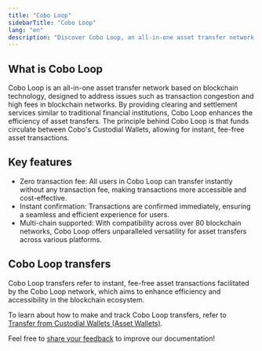 ```yaml
---
title: "Cobo Loop"
sidebarTitle: "Cobo Loop"
lang: "en"
description: "Discover Cobo Loop, an all-in-one asset transfer network that offers zero transaction fees, instant confirmations, and multi-chain support for efficient blockchain transactions."
---
```


## What is Cobo Loop

Cobo Loop is an all-in-one asset transfer network based on blockchain technology, designed to address issues such as transaction congestion and high fees in blockchain networks. By providing clearing and settlement services similar to traditional financial institutions, Cobo Loop enhances the efficiency of asset transfers. The principle behind Cobo Loop is that funds circulate between Cobo's Custodial Wallets, allowing for instant, fee-free asset transactions. 

## Key features

- Zero transaction fee: All users in Cobo Loop can transfer instantly without any transaction fee, making transactions more accessible and cost-effective.
- Instant confirmation: Transactions are confirmed immediately, ensuring a seamless and efficient experience for users.
- Multi-chain supported: With compatibility across over 80 blockchain networks, Cobo Loop offers unparalleled versatility for asset transfers across various platforms.

## Cobo Loop transfers

Cobo Loop transfers refer to instant, fee-free asset transactions facilitated by the Cobo Loop network, which aims to enhance efficiency and accessibility in the blockchain ecosystem.

To learn about how to make and track Cobo Loop transfers, refer to [Transfer from Custodial Wallets (Asset Wallets)](/en/portal/transfers/from-asset-wallets).


<Tip>Feel free to [share your feedback](https://forms.zohopublic.com/cobo/form/DocumentFeedbackForm/formperma/QvLOhxJv1_JMsJ-1dleZ8Itb_7rzN-LtgvsDdxosoVI?referrername=manuals) to improve our documentation!</Tip>